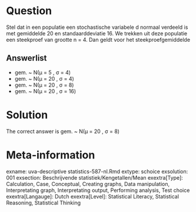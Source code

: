 Question
========

Stel dat in een populatie een stochastische variabele d normaal verdeeld is met gemiddelde 20 en standaarddeviatie 16. We trekken uit deze populatie een steekproef van grootte n = 4. Dan geldt voor het steekproefgemiddelde 

Answerlist
----------
* gem. ~ N(&mu; =  5 , &sigma; =  4)
* gem. ~ N(&mu; = 20 , &sigma; =  4)
* gem. ~ N(&mu; = 20 , &sigma; =  8)
* gem. ~ N(&mu; = 20 , &sigma; = 16)

Solution
========

The correct answer is  gem. ~ N(&mu; = 20 , &sigma; =  8) 

Meta-information
================
exname: uva-descriptive statistics-587-nl.Rmd 
extype: schoice 
exsolution: 001 
exsection: Beschrijvende statistiek/Kengetallen/Mean
exextra[Type]: Calculation, Case, Conceptual, Creating graphs, Data manipulation, Interpretating graph, Interpretating output, Performing analysis, Test choice 
exextra[Langauge]: Dutch 
exextra[Level]: Statistical Literacy, Statistical Reasoning, Statistical Thinking 

